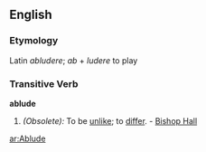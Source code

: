 ==English==

===Etymology===
Latin ''abludere''; ''ab'' + ''ludere'' to play

===Transitive Verb===
'''ablude'''

#''(Obsolete):'' To be [[unlike]]; to [[differ]]. - [[Bishop Hall]]

[[ar:Ablude]]